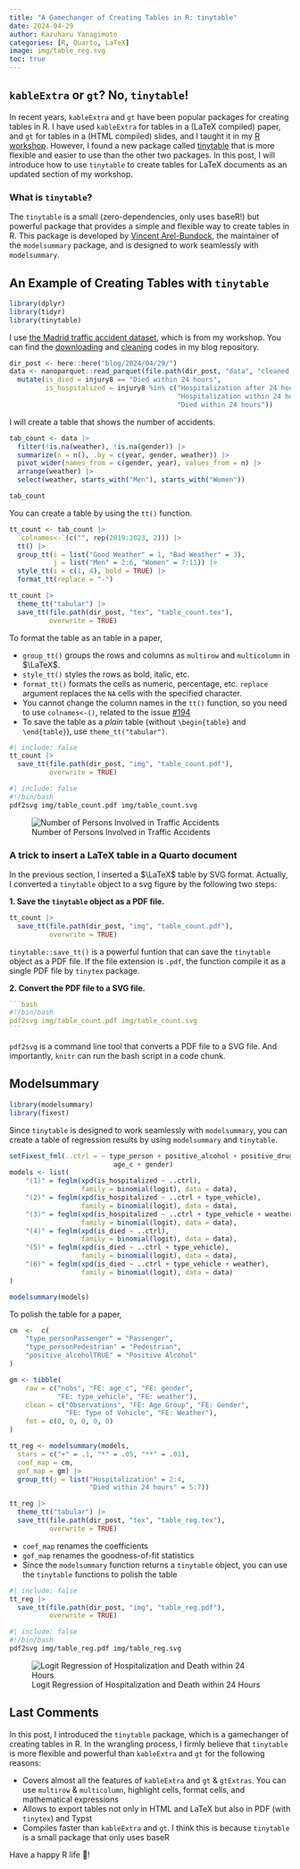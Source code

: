 ```yaml
---
title: "A Gamechanger of Creating Tables in R: tinytable"
date: 2024-04-29
author: Kazuharu Yanagimoto
categories: [R, Quarto, LaTeX]
image: img/table_reg.svg
toc: true
---
```


## `kableExtra` or `gt`? No, `tinytable`!

In recent years, `kableExtra` and `gt` have been popular packages for creating tables in R.
I have used `kableExtra` for tables in a (LaTeX compiled) paper,
and `gt` for tables in a (HTML compiled) slides,
and I taught it in my [R workshop](https://github.com/kazuyanagimoto/workshop-r-2022).
However, I found a new package called [tinytable](https://vincentarelbundock.github.io/tinytable/) that is more flexible and easier to use than the other two packages. 
In this post, I will introduce how to use `tinytable` to create tables for LaTeX documents as an updated section of my workshop.

### What is `tinytable`?

The `tinytable` is a small (zero-dependencies, only uses baseR!) but powerful package that provides a simple and flexible way to create tables in R.
This package is developed by [Vincent Arel-Bundock](https://github.com/vincentarelbundock), the maintainer of the `modelsummary` package,
and is designed to work seamlessly with `modelsummary`.


## An Example of Creating Tables with `tinytable`

```r
library(dplyr)
library(tidyr)
library(tinytable)
```

I use [the Madrid traffic accident dataset](https://datos.madrid.es/portal/site/egob/menuitem.c05c1f754a33a9fbe4b2e4b294f1a5a0/?vgnextoid=7c2943010d9c3610VgnVCM2000001f4a900aRCRD&vgnextchannel=374512b9ace9f310VgnVCM100000171f5a0aRCRD&vgnextfmt=default),
which is from my workshop.
You can find the [downloading](https://github.com/kazuyanagimoto/kazuyanagimoto.github.io/blob/main/blog/2024/04/29/download_accident_bike.R) and [cleaning](https://github.com/kazuyanagimoto/kazuyanagimoto.github.io/blob/main/blog/2024/04/29/clean_accident_bike.R) codes in my blog repository.

```r
dir_post <- here::here("blog/2024/04/29/")
data <- nanoparquet::read_parquet(file.path(dir_post, "data", "cleaned.parquet")) |>
  mutate(is_died = injury8 == "Died within 24 hours",
         is_hospitalized = injury8 %in% c("Hospitalization after 24 hours",
                                          "Hospitalization within 24 hours",
                                          "Died within 24 hours"))
```

I will create a table that shows the number of accidents.

```r
tab_count <- data |>
  filter(!is.na(weather), !is.na(gender)) |>
  summarize(n = n(), .by = c(year, gender, weather)) |>  
  pivot_wider(names_from = c(gender, year), values_from = n) |>
  arrange(weather) |>
  select(weather, starts_with("Men"), starts_with("Women"))

tab_count
```

You can create a table by using the `tt()` function.

```r
tt_count <- tab_count |>
  `colnames<-`(c("", rep(2019:2023, 2))) |>
  tt() |>
  group_tt(i = list("Good Weather" = 1, "Bad Weather" = 3),
           j = list("Men" = 2:6, "Women" = 7:11)) |>
  style_tt(i = c(1, 4), bold = TRUE) |>
  format_tt(replace = "-")

tt_count |>
  theme_tt("tabular") |>
  save_tt(file.path(dir_post, "tex", "table_count.tex"),
          overwrite = TRUE)
```

To format the table as an table in a paper,

- `group_tt()` groups the rows and columns as `multirow` and `multicolumn` in $\LaTeX$.
- `style_tt()` styles the rows as bold, italic, etc.
- `format_tt()` formats the cells as numeric, percentage, etc. `replace` argument replaces the `NA` cells with the specified character.
- You cannot change the column names in the `tt()` function, so you need to use `colnames<-()`, related to the issue [#194](https://github.com/vincentarelbundock/tinytable/issues/194)
- To save the table as a _plain_ table (without `\begin{table}` and `\end{table}`), use `theme_tt("tabular")`.

```r
#| include: false
tt_count |>
  save_tt(file.path(dir_post, "img", "table_count.pdf"),
          overwrite = TRUE)
```

```bash
#| include: false
#!/bin/bash
pdf2svg img/table_count.pdf img/table_count.svg
```

![Number of Persons Involved in Traffic Accidents](img/table_count.svg){fig-align="center"}

### A trick to insert a LaTeX table in a Quarto document

In the previous section, I inserted a $\LaTeX$ table by SVG format.
Actually, I converted a `tinytable` object to a svg figure by the following two steps:

**1. Save the `tinytable` object as a PDF file.**

```.r
tt_count |>
  save_tt(file.path(dir_post, "img", "table_count.pdf"),
          overwrite = TRUE)
```

`tinytable::save_tt()` is a powerful funtion that can save the `tinytable` object as a PDF file.
If the file extension is `.pdf`,
the function compile it as a single PDF file by `tinytex` package.

**2. Convert the PDF file to a SVG file.**

````yaml
```bash
#!/bin/bash
pdf2svg img/table_count.pdf img/table_count.svg
```
````

`pdf2svg` is a command line tool that converts a PDF file to a SVG file.
And importantly, `knitr` can run the bash script in a code chunk.

## Modelsummary

```r
library(modelsummary)
library(fixest)
```

Since `tinytable` is designed to work seamlessly with `modelsummary`,
you can create a table of regression results by using `modelsummary` and `tinytable`.

```r
setFixest_fml(..ctrl = ~ type_person + positive_alcohol + positive_drug |
                          age_c + gender)
models <- list(
    "(1)" = feglm(xpd(is_hospitalized ~ ..ctrl),
                  family = binomial(logit), data = data),
    "(2)" = feglm(xpd(is_hospitalized ~ ..ctrl + type_vehicle),
                  family = binomial(logit), data = data),
    "(3)" = feglm(xpd(is_hospitalized ~ ..ctrl + type_vehicle + weather),
                  family = binomial(logit), data = data),
    "(4)" = feglm(xpd(is_died ~ ..ctrl),
                  family = binomial(logit), data = data),
    "(5)" = feglm(xpd(is_died ~ ..ctrl + type_vehicle),
                  family = binomial(logit), data = data),
    "(6)" = feglm(xpd(is_died ~ ..ctrl + type_vehicle + weather),
                  family = binomial(logit), data = data)
)

modelsummary(models)
```

To polish the table for a paper,

```r
cm  <-  c(
    "type_personPassenger" = "Passenger",
    "type_personPedestrian" = "Pedestrian",
    "positive_alcoholTRUE" = "Positive Alcohol"
)

gm <- tibble(
    raw = c("nobs", "FE: age_c", "FE: gender",
            "FE: type_vehicle", "FE: weather"),
    clean = c("Observations", "FE: Age Group", "FE: Gender",
              "FE: Type of Vehicle", "FE: Weather"),
    fmt = c(0, 0, 0, 0, 0)
)

tt_reg <- modelsummary(models,
  stars = c("+" = .1, "*" = .05, "**" = .01),
  coef_map = cm,
  gof_map = gm) |>
  group_tt(j = list("Hospitalization" = 2:4,
                    "Died within 24 hours" = 5:7))

tt_reg |>
  theme_tt("tabular") |>
  save_tt(file.path(dir_post, "tex", "table_reg.tex"),
          overwrite = TRUE)
```

- `coef_map` renames the coefficients
- `gof_map` renames the goodness-of-fit statistics
- Since the `modelsummary` function returns a `tinytable` object, you can use the `tinytable` functions to polish the table


```r
#| include: false
tt_reg |>
  save_tt(file.path(dir_post, "img", "table_reg.pdf"),
          overwrite = TRUE)
```

```bash
#| include: false
#!/bin/bash
pdf2svg img/table_reg.pdf img/table_reg.svg
```

![Logit Regression of Hospitalization and Death within 24 Hours](img/table_reg.svg){fig-align="center"}

## Last Comments

In this post, I introduced the `tinytable` package, which is a gamechanger of creating tables in R.
In the wrangling process, I firmly believe that `tinytable` is more flexible and powerful than `kableExtra` and `gt` for the following reasons:

- Covers almost all the features of `kableExtra` and `gt` & `gtExtras`. You can use `multirow` & `multicolumn`, highlight cells, format cells, and mathematical expressions
- Allows to export tables not only in HTML and LaTeX but also in PDF (with `tinytex`) and Typst
- Compiles faster than `kableExtra` and `gt`. I think this is because `tinytable` is a small package that only uses baseR

Have a happy R life 🥂!